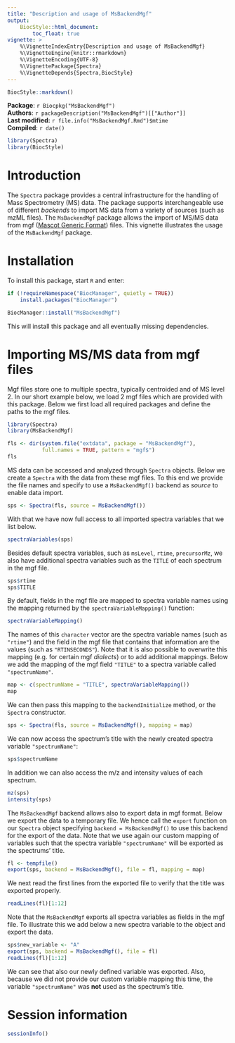```yaml
---
title: "Description and usage of MsBackendMgf"
output:
    BiocStyle::html_document:
        toc_float: true
vignette: >
    %\VignetteIndexEntry{Description and usage of MsBackendMgf}
    %\VignetteEngine{knitr::rmarkdown}
    %\VignetteEncoding{UTF-8}
    %\VignettePackage{Spectra}
    %\VignetteDepends{Spectra,BiocStyle}
---
```


```r
BiocStyle::markdown()
```

**Package**: `r Biocpkg("MsBackendMgf")`<br />
**Authors**: `r packageDescription("MsBackendMgf")[["Author"]] `<br />
**Last modified:** `r file.info("MsBackendMgf.Rmd")$mtime`<br />
**Compiled**: `r date()`

```r
library(Spectra)
library(BiocStyle)
```

# Introduction

The `Spectra` package provides a central infrastructure for the
handling of Mass Spectrometry (MS) data. The package supports
interchangeable use of different *backends* to import MS data from a
variety of sources (such as mzML files). The `MsBackendMgf` package
allows the import of MS/MS data from mgf ([Mascot Generic
Format](http://www.matrixscience.com/help/data_file_help.html))
files. This vignette illustrates the usage of the `MsBackendMgf`
package.

# Installation

To install this package, start `R` and enter:

```r
if (!requireNamespace("BiocManager", quietly = TRUE))
    install.packages("BiocManager")

BiocManager::install("MsBackendMgf")
```

This will install this package and all eventually missing dependencies.


# Importing MS/MS data from mgf files

Mgf files store one to multiple spectra, typically centroided and of
MS level 2. In our short example below, we load 2 mgf files which are
provided with this package. Below we first load all required packages
and define the paths to the mgf files.

```r
library(Spectra)
library(MsBackendMgf)

fls <- dir(system.file("extdata", package = "MsBackendMgf"),
           full.names = TRUE, pattern = "mgf$")
fls
```

MS data can be accessed and analyzed through `Spectra` objects. Below
we create a `Spectra` with the data from these mgf files. To this end
we provide the file names and specify to use a `MsBackendMgf()`
backend as *source* to enable data import.

```r
sps <- Spectra(fls, source = MsBackendMgf())
```

With that we have now full access to all imported spectra variables
that we list below.


```r
spectraVariables(sps)
```

Besides default spectra variables, such as `msLevel`, `rtime`,
`precursorMz`, we also have additional spectra variables such as the
`TITLE` of each spectrum in the mgf file.

```r
sps$rtime
sps$TITLE
```

By default, fields in the mgf file are mapped to spectra variable names using
the mapping returned by the `spectraVariableMapping()` function:

```r
spectraVariableMapping()
```

The names of this `character` vector are the spectra variable names (such as
`"rtime"`) and the field in the mgf file that contains that information are the
values (such as `"RTINSECONDS"`). Note that it is also possible to overwrite
this mapping (e.g. for certain mgf *dialects*) or to add additional
mappings. Below we add the mapping of the mgf field `"TITLE"` to a spectra
variable called `"spectrumName"`.

```r
map <- c(spectrumName = "TITLE", spectraVariableMapping())
map
```

We can then pass this mapping to the `backendInitialize` method, or the
`Spectra` constructor.

```r
sps <- Spectra(fls, source = MsBackendMgf(), mapping = map)
```

We can now access the spectrum's title with the newly created spectra variable
`"spectrumName"`:

```r
sps$spectrumName
```

In addition we can also access the m/z and intensity values of each
spectrum.

```r
mz(sps)
intensity(sps)
```

The `MsBackendMgf` backend allows also to export data in mgf format. Below we
export the data to a temporary file. We hence call the `export` function on our
`Spectra` object specifying `backend = MsBackendMgf()` to use this backend for
the export of the data. Note that we use again our custom mapping of variables
such that the spectra variable `"spectrumName"` will be exported as the
spectrums' title.

```r
fl <- tempfile()
export(sps, backend = MsBackendMgf(), file = fl, mapping = map)
```

We next read the first lines from the exported file to verify that the title was
exported properly.

```r
readLines(fl)[1:12]
```

Note that the `MsBackendMgf` exports all spectra variables as fields in the mgf
file. To illustrate this we add below a new spectra variable to the object and
export the data.

```r
sps$new_variable <- "A"
export(sps, backend = MsBackendMgf(), file = fl)
readLines(fl)[1:12]
```

We can see that also our newly defined variable was exported. Also, because we
did not provide our custom variable mapping this time, the variable
`"spectrumName"` was **not** used as the spectrum's title.

# Session information

```r
sessionInfo()
```
